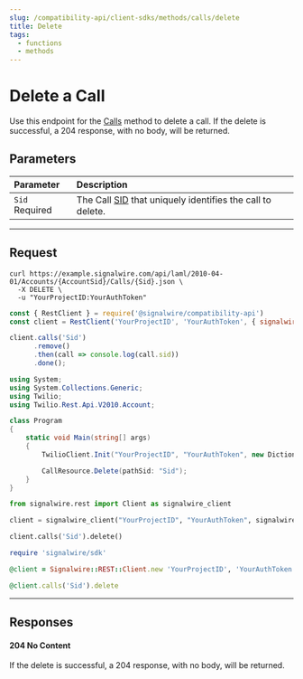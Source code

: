 ```yaml
---
slug: /compatibility-api/client-sdks/methods/calls/delete
title: Delete
tags:
  - functions
  - methods
---
```


# Delete a Call

Use this endpoint for the [Calls](./index.mdx) method to delete a call. 
If the delete is successful, a 204 response, with no body, will be returned.

## Parameters

| Parameter                                        | Description                                                                         |
| :----------------------------------------------- | :---------------------------------------------------------------------------------- |
| `Sid` <span className="required-arg">Required</span> | The Call [SID](/platform/dashboard/guides/what-is-a-sid) that uniquely identifies the call to delete. |

---

## Request

<Tabs groupId="compatibility-sdks">

<TabItem value="shell" label="cURL">

```shell
curl https://example.signalwire.com/api/laml/2010-04-01/Accounts/{AccountSid}/Calls/{Sid}.json \
  -X DELETE \
  -u "YourProjectID:YourAuthToken"
```

</TabItem>

<TabItem value="node" label="Node.js">

```javascript
const { RestClient } = require('@signalwire/compatibility-api')
const client = RestClient('YourProjectID', 'YourAuthToken', { signalwireSpaceUrl: 'example.signalwire.com' })

client.calls('Sid')
      .remove()
      .then(call => console.log(call.sid))
      .done();
```

</TabItem>

<TabItem value="csharp" label="C#">

```csharp
using System;
using System.Collections.Generic;
using Twilio;
using Twilio.Rest.Api.V2010.Account;

class Program
{
    static void Main(string[] args)
    {
        TwilioClient.Init("YourProjectID", "YourAuthToken", new Dictionary<string, object> { ["signalwireSpaceUrl"] = "{SPACE}.signalwire.com" });

        CallResource.Delete(pathSid: "Sid");
    }
}
```

</TabItem>

<TabItem value="python" label="Python">

```python
from signalwire.rest import Client as signalwire_client

client = signalwire_client("YourProjectID", "YourAuthToken", signalwire_space_url = 'example.signalwire.com')

client.calls('Sid').delete()
```

</TabItem>

<TabItem value="ruby" label="Ruby">

```ruby
require 'signalwire/sdk'

@client = Signalwire::REST::Client.new 'YourProjectID', 'YourAuthToken', signalwire_space_url: "example.signalwire.com"

@client.calls('Sid').delete
```

</TabItem>

</Tabs>

---

## Responses 

<h4><span class="badge badge--success">204</span> No Content</h4>

If the delete is successful, a 204 response, with no body, will be returned.
